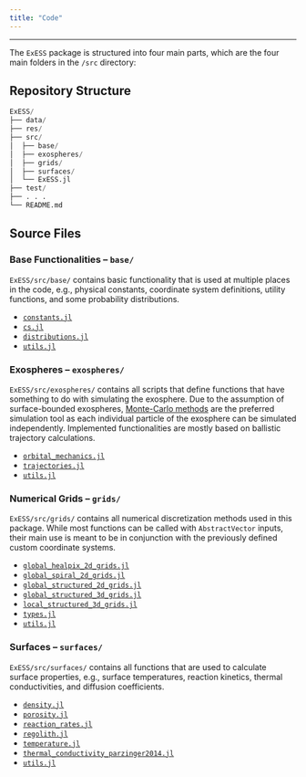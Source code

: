 ```yaml
---
title: "Code"
---
```


---


The `ExESS` package is structured into four main parts, which are the four main folders in the `/src` directory:

## Repository Structure

::: {.grid}
::: {.g-col-6}

```jl
ExESS/  
├── data/  
├── res/  
├── src/  
│  ├── base/  
│  ├── exospheres/  
│  ├── grids/  
│  ├── surfaces/  
│  └── ExESS.jl  
├── test/  
├── . . .  
└── README.md  
```

:::
::: {.g-col-6}
:::
:::

## Source Files

::: {.grid}
::: {.g-col-6}

### Base Functionalities -- `base/` 
`ExESS/src/base/` contains basic functionality that is used at multiple places in the code, e.g., physical constants, coordinate system definitions, utility functions, and some probability distributions.

* [`constants.jl`](/api/base/constants.qmd)  
* [`cs.jl`](/api/base/cs.qmd)
* [`distributions.jl`](/api/base/distributions.qmd)
* [`utils.jl`](/api/base/utility.qmd)

:::
::: {.g-col-6}

### Exospheres -- `exospheres/`
`ExESS/src/exospheres/` contains all scripts that define functions that have something to do with simulating the exosphere. Due to the assumption of surface-bounded exospheres, [Monte-Carlo methods](https://en.wikipedia.org/wiki/Monte_Carlo_method) are the preferred simulation tool as each individual particle of the exosphere can be simulated independently. Implemented functionalities are mostly based on ballistic trajectory calculations.

* [`orbital_mechanics.jl`](/api/exospheres/orbital_mechanics.qmd)
* [`trajectories.jl`](/api/exospheres/trajectory.qmd)
* [`utils.jl`](/api/exospheres/utility.qmd)


:::
::: {.g-col-6}

### Numerical Grids -- `grids/`
`ExESS/src/grids/` contains all numerical discretization methods used in this package. While most functions can be called with `AbstractVector` inputs, their main use is meant to be in conjunction with the previously defined custom coordinate systems.

* [`global_healpix_2d_grids.jl`]()  
* [`global_spiral_2d_grids.jl`]()  
* [`global_structured_2d_grids.jl`](/api/grids/global_structured_2d_grids.qmd)  
* [`global_structured_3d_grids.jl`](/api/grids/global_structured_3d_grids.qmd)  
* [`local_structured_3d_grids.jl`](/api/grids/local_structured_3d_grids.qmd)  
* [`types.jl`]()  
* [`utils.jl`]()  

:::
::: {.g-col-6}

### Surfaces -- `surfaces/`
`ExESS/src/surfaces/` contains all functions that are used to calculate surface properties, e.g., surface temperatures, reaction kinetics, thermal conductivities, and diffusion coefficients.

* [`density.jl`]()  
* [`porosity.jl`]()  
* [`reaction_rates.jl`]()  
* [`regolith.jl`]()  
* [`temperature.jl`](/api/surfaces/temperature.qmd)  
* [`thermal_conductivity_parzinger2014.jl`]()  
* [`utils.jl`]()  

:::
:::
